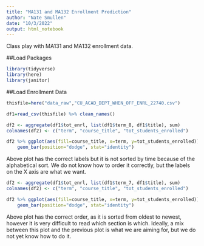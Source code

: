 ```yaml
---
title: "MA131 and MA132 Enrollment Prediction"
author: "Nate Smullen"
date: "10/3/2022"
output: html_notebook
---
```


Class play with MA131 and MA132 enrollment data.

##Load Packages

```r
library(tidyverse)
library(here)
library(janitor)
```

##Load Enrollment Data

```r
thisfile=here("data_raw","CU_ACAD_DEPT_WHEN_OFF_ENRL_22740.csv")

df1=read_csv(thisfile) %>% clean_names()

```

```r
df2 <- aggregate(df1$tot_enrl, list(df1$term_8, df1$title), sum)
colnames(df2) <- c("term", "course_title", "tot_students_enrolled")

df2 %>% ggplot(aes(fill=course_title, x=term, y=tot_students_enrolled)) + 
    geom_bar(position="dodge", stat="identity")

```

Above plot has the correct labels but it is not sorted by time because of the
alphabetical sort. We do not know how to order it correctly, but the labels
on the X axis are what we want.

```r
df2 <- aggregate(df1$tot_enrl, list(df1$term_7, df1$title), sum)
colnames(df2) <- c("term", "course_title", "tot_students_enrolled")

df2 %>% ggplot(aes(fill=course_title, x=term, y=tot_students_enrolled)) + 
    geom_bar(position="dodge", stat="identity")

```

Above plot has the correct order, as it is sorted from oldest to newest, however
it is very difficult to read which section is which. Ideally, a mix between
this plot and the previous plot is what we are aiming for, but we do not yet
know how to do it.